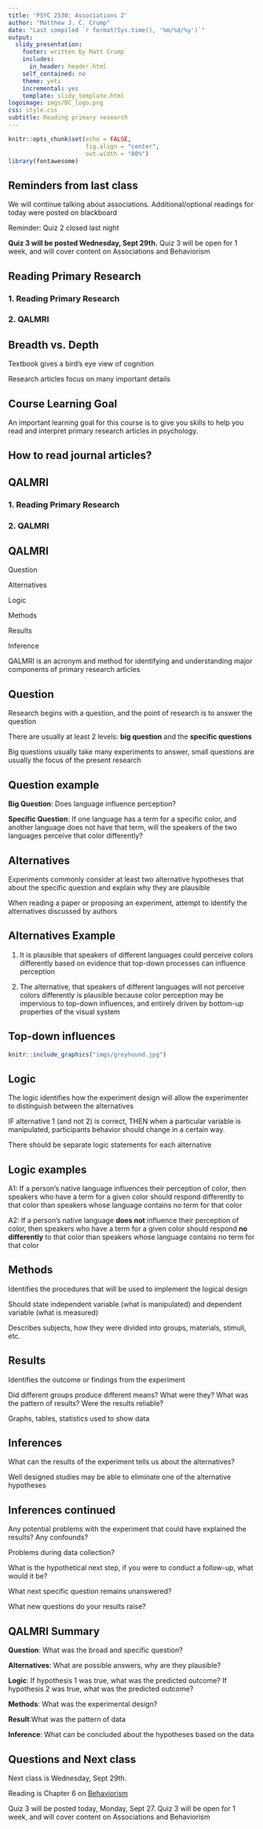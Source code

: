 ```yaml
---
title: 'PSYC 2530: Associations 2'
author: "Matthew J. C. Crump"
date: "Last compiled `r format(Sys.time(), '%m/%d/%y')`"
output:
  slidy_presentation:
    footer: written by Matt Crump
    includes:
      in_header: header.html
    self_contained: no
    theme: yeti
    incremental: yes
    template: slidy_template.html
logoimage: imgs/BC_logo.png
css: style.css
subtitle: Reading primary research
---
```


```r
knitr::opts_chunk$set(echo = FALSE,
                      fig.align = "center",
                      out.width = "80%")
library(fontawesome)
```

## Reminders from last class

We will continue talking about associations. Additional/optional readings for today were posted on blackboard

Reminder: Quiz 2 closed last night

**Quiz 3 will be posted Wednesday, Sept 29th.** Quiz 3 will be open for 1 week, and will cover content on Associations and Behaviorism

##  Reading Primary Research

### 1. Reading Primary Research {.bolder}
### 2. QALMRI {.greyout}

## Breadth vs. Depth

:::: {.row}
::: {.col-md-6}

Textbook gives a bird's eye view of cognition

:::

::: {.col-md-6}

Research articles focus on many important details

:::
::::

## Course Learning Goal

An important learning goal for this course is to give you skills to help you read and interpret primary research articles in psychology.

## How to read journal articles?

##  QALMRI

### 1. Reading Primary Research {.greyout}
### 2. QALMRI {.bolder}

## QALMRI

:::: {.row}
::: {.col-md-6}

Question

Alternatives

Logic

Methods

Results

Inference

:::

::: {.col-md-6}

:::
::::

QALMRI is an acronym and method for identifying and understanding major components of primary research articles

## Question

Research begins with a question, and the point of research is to answer the question

There are usually at least 2 levels: **big question** and the **specific questions**

Big questions usually take many experiments to answer, small questions are usually the focus of the present research

## Question example

**Big Question**: Does language influence perception?

**Specific Question**: If one language has a term for a specific color, and another language does not have that term, will the speakers of the two languages perceive that color differently?

## Alternatives

Experiments commonly consider at least two alternative hypotheses that about the specific question and explain why they are plausible

When reading a paper or proposing an experiment, attempt to identify the alternatives discussed by authors

## Alternatives Example

1. It is plausible that speakers of different languages could perceive colors differently based on evidence that top-down processes can influence perception

2. The alternative, that speakers of different languages will not perceive colors differently is plausible because color perception may be impervious to top-down influences, and entirely driven by bottom-up properties of the visual system

## Top-down influences

```r
knitr::include_graphics("imgs/greyhound.jpg")
```

## Logic

The logic identifies how the experiment design will allow the experimenter to distinguish between the alternatives

IF alternative 1 (and not 2) is correct, THEN when a particular variable is manipulated, participants behavior should change in a certain way.

There should be separate logic statements for each alternative

## Logic examples

:::: {.row}
::: {.col-md-6}

A1: If a person's native language influences their perception of color, then speakers who have a term for a given color should respond differently to that color than speakers whose language contains no term for that color


:::

::: {.col-md-6}

A2: If a person’s native language **does not** influence their perception of color, then speakers who have a term for a given color should respond **no differently** to that color than speakers whose language contains no term for that color

:::
::::


## Methods

Identifies the procedures that will be used to implement the logical design

Should state independent variable (what is manipulated) and dependent variable (what is measured)

Describes subjects, how they were divided into groups, materials, stimuli, etc.

## Results

Identifies the outcome or findings from the experiment

Did different groups produce different means? What were they? What was the pattern of results? Were the results reliable?

Graphs, tables, statistics used to show data

## Inferences

What can the results of the experiment tells us about the alternatives?

Well designed studies may be able to eliminate one of the alternative hypotheses

## Inferences continued

Any potential problems with the experiment that could have explained the results? Any confounds?

Problems during data collection?

What is the hypothetical next step, if you were to conduct a follow-up, what would it be? 

What next specific question remains unanswered?

What new questions do your results raise?

## QALMRI Summary

**Question**: What was the broad and specific question?

**Alternatives**: What are possible answers, why are they plausible?

**Logic**: If hypothesis 1 was true, what was the predicted outcome? If hypothesis 2 was true, what was the predicted outcome?

**Methods**: What was the experimental design? 

**Result**:What was the pattern of data

**Inference**: What can be concluded about the hypotheses based on the data



## Questions and Next class

Next class is Wednesday, Sept 29th.

Reading is Chapter 6 on [Behaviorism](https://www.crumplab.com/cognition/textbook/behaviorism.html)

Quiz 3 will be posted today, Monday, Sept 27. Quiz 3 will be open for 1 week, and will cover content on Associations and Behaviorism




